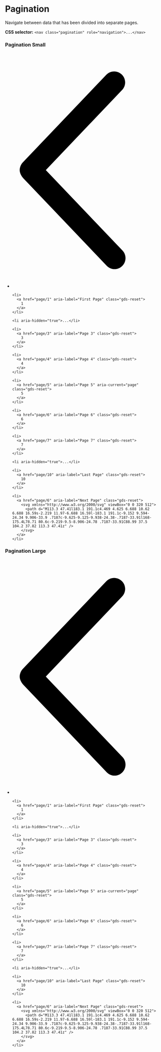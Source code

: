 
<Meta of={PaginationStories} />

<Story of={PaginationStories.Pagination} />

# Pagination

Navigate between data that has been divided into separate pages.

**CSS selector:** `<nav class="pagination" role="navigation">...</nav>`

### Pagination Small

<nav class="pagination small" role="navigation" aria-label="Pagination">
  <ul class="gds-reset">
    <li>
      <a href="page/4" aria-label="Previous Page" class="gds-reset">
        <svg xmlns="http://www.w3.org/2000/svg" viewBox="0 0 320 512">
          <path d="M206.7 464.6l-183.1-191.1C18.22 267.1 16 261.1 16 256s2.219-11.97 6.688-16.59l183.1-191.1c9.152-9.594 24.34-9.906 33.9-.7187c9.625 9.125 9.938 24.37 .7187 33.91L73.24 256l168 175.4c9.219 9.5 8.906 24.78-.7187 33.91C231 474.5 215.8 474.2 206.7 464.6z" />
        </svg>
      </a>
    </li>

    <li>
      <a href="page/1" aria-label="First Page" class="gds-reset">
        1
      </a>
    </li>

    <li aria-hidden="true">...</li>

    <li>
      <a href="page/3" aria-label="Page 3" class="gds-reset">
        3
      </a>
    </li>

    <li>
      <a href="page/4" aria-label="Page 4" class="gds-reset">
        4
      </a>
    </li>

    <li>
      <a href="page/5" aria-label="Page 5" aria-current="page" class="gds-reset">
        5
      </a>
    </li>

    <li>
      <a href="page/6" aria-label="Page 6" class="gds-reset">
        6
      </a>
    </li>

    <li>
      <a href="page/7" aria-label="Page 7" class="gds-reset">
        7
      </a>
    </li>

    <li aria-hidden="true">...</li>

    <li>
      <a href="page/10" aria-label="Last Page" class="gds-reset">
        10
      </a>
    </li>

    <li>
      <a href="page/6" aria-label="Next Page" class="gds-reset">
        <svg xmlns="http://www.w3.org/2000/svg" viewBox="0 0 320 512">
          <path d="M113.3 47.41l183.1 191.1c4.469 4.625 6.688 10.62 6.688 16.59s-2.219 11.97-6.688 16.59l-183.1 191.1c-9.152 9.594-24.34 9.906-33.9 .7187c-9.625-9.125-9.938-24.38-.7187-33.91l168-175.4L78.71 80.6c-9.219-9.5-8.906-24.78 .7187-33.91C88.99 37.5 104.2 37.82 113.3 47.41z" />
        </svg>
      </a>
    </li>
  </ul>
</nav>


### Pagination Large

<nav class="pagination large" role="navigation" aria-label="Pagination">
  <ul class="gds-reset">
    <li>
      <a href="page/4" aria-label="Previous Page" class="gds-reset">
        <svg xmlns="http://www.w3.org/2000/svg" viewBox="0 0 320 512">
          <path d="M206.7 464.6l-183.1-191.1C18.22 267.1 16 261.1 16 256s2.219-11.97 6.688-16.59l183.1-191.1c9.152-9.594 24.34-9.906 33.9-.7187c9.625 9.125 9.938 24.37 .7187 33.91L73.24 256l168 175.4c9.219 9.5 8.906 24.78-.7187 33.91C231 474.5 215.8 474.2 206.7 464.6z" />
        </svg>
      </a>
    </li>

    <li>
      <a href="page/1" aria-label="First Page" class="gds-reset">
        1
      </a>
    </li>

    <li aria-hidden="true">...</li>

    <li>
      <a href="page/3" aria-label="Page 3" class="gds-reset">
        3
      </a>
    </li>

    <li>
      <a href="page/4" aria-label="Page 4" class="gds-reset">
        4
      </a>
    </li>

    <li>
      <a href="page/5" aria-label="Page 5" aria-current="page" class="gds-reset">
        5
      </a>
    </li>

    <li>
      <a href="page/6" aria-label="Page 6" class="gds-reset">
        6
      </a>
    </li>

    <li>
      <a href="page/7" aria-label="Page 7" class="gds-reset">
        7
      </a>
    </li>

    <li aria-hidden="true">...</li>

    <li>
      <a href="page/10" aria-label="Last Page" class="gds-reset">
        10
      </a>
    </li>

    <li>
      <a href="page/6" aria-label="Next Page" class="gds-reset">
        <svg xmlns="http://www.w3.org/2000/svg" viewBox="0 0 320 512">
          <path d="M113.3 47.41l183.1 191.1c4.469 4.625 6.688 10.62 6.688 16.59s-2.219 11.97-6.688 16.59l-183.1 191.1c-9.152 9.594-24.34 9.906-33.9 .7187c-9.625-9.125-9.938-24.38-.7187-33.91l168-175.4L78.71 80.6c-9.219-9.5-8.906-24.78 .7187-33.91C88.99 37.5 104.2 37.82 113.3 47.41z" />
        </svg>
      </a>
    </li>
  </ul>
</nav>
